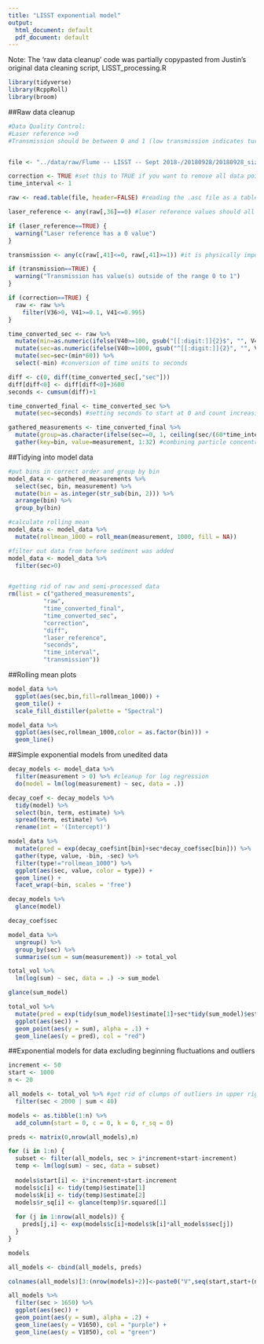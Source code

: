 ```yaml
---
title: "LISST exponential model"
output:
  html_document: default
  pdf_document: default
---
```


Note: The 'raw data cleanup' code was partially copypasted from Justin's original data cleaning script, LISST_processing.R

```r
library(tidyverse)
library(RcppRoll)
library(broom)
```

##Raw data cleanup
```r

#Data Quality Control:
#Laser reference >>0
#Transmission should be between 0 and 1 (low transmission indicates turbid water, high tranmission indicates clear water; should disregard these data)


file <- "../data/raw/Flume -- LISST -- Sept 2018-/20180928/20180928_size_distn.asc"

correction <- TRUE #set this to TRUE if you want to remove all data points that have a transmission outside of the optimal range of 0.1 to 0.995
time_interval <- 1

raw <- read.table(file, header=FALSE) #reading the .asc file as a table

laser_reference <- any(raw[,36]==0) #laser reference values should all be much greater than 0

if (laser_reference==TRUE) {
  warning("Laser reference has a 0 value")
}

transmission <- any(c(raw[,41]<=0, raw[,41]>=1)) #it is physically impossible to have a transmission not in the range 0 to 1

if (transmission==TRUE) {
  warning("Transmission has value(s) outside of the range 0 to 1")
}

if (correction==TRUE) {
  raw <- raw %>%
    filter(V36>0, V41>=0.1, V41<=0.995)
}

time_converted_sec <- raw %>%
  mutate(min=as.numeric(ifelse(V40>=100, gsub("[[:digit:]]{2}$", "", V40), 0))) %>%
  mutate(sec=as.numeric(ifelse(V40>=1000, gsub("^[[:digit:]]{2}", "", V40), ifelse(V40<1000 & V40>=100, gsub("^[[:digit:]]", "", V40), V40)))) %>%
  mutate(sec=sec+(min*60)) %>%
  select(-min) #conversion of time units to seconds

diff <- c(0, diff(time_converted_sec[,"sec"]))
diff[diff<0] <- diff[diff<0]+3600
seconds <- cumsum(diff)+1

time_converted_final <- time_converted_sec %>%
  mutate(sec=seconds) #setting seconds to start at 0 and count increasing (as opposed to cyclically)

gathered_measurements <- time_converted_final %>%
  mutate(group=as.character(ifelse(sec==0, 1, ceiling(sec/(60*time_interval))))) %>%
  gather(key=bin, value=measurement, 1:32) #combining particle concentration data into a single field
```

##Tidying into model data
```r
#put bins in correct order and group by bin
model_data <- gathered_measurements %>%
  select(sec, bin, measurement) %>%
  mutate(bin = as.integer(str_sub(bin, 2))) %>%
  arrange(bin) %>%
  group_by(bin)

#calculate rolling mean
model_data <- model_data %>%
  mutate(rollmean_1000 = roll_mean(measurement, 1000, fill = NA))

#filter out data from before sediment was added
model_data <- model_data %>%
  filter(sec>0)


#getting rid of raw and semi-processed data
rm(list = c("gathered_measurements",
          "raw",
          "time_converted_final",
          "time_converted_sec",
          "correction",
          "diff",
          "laser_reference",
          "seconds",
          "time_interval",
          "transmission"))

```

##Rolling mean plots
```r
model_data %>%
  ggplot(aes(sec,bin,fill=rollmean_1000)) +
  geom_tile() +
  scale_fill_distiller(palette = "Spectral")

model_data %>%
  ggplot(aes(sec,rollmean_1000,color = as.factor(bin))) +
  geom_line()
```

##Simple exponential models from unedited data
```r
decay_models <- model_data %>%
  filter(measurement > 0) %>% #cleanup for log regression
  do(model = lm(log(measurement) ~ sec, data = .))

decay_coef <- decay_models %>%
  tidy(model) %>%
  select(bin, term, estimate) %>%
  spread(term, estimate) %>%
  rename(int = '(Intercept)')

model_data %>%
  mutate(pred = exp(decay_coef$int[bin]+sec*decay_coef$sec[bin])) %>%
  gather(type, value, -bin, -sec) %>%
  filter(type!="rollmean_1000") %>%
  ggplot(aes(sec, value, color = type)) +
  geom_line() +
  facet_wrap(~bin, scales = 'free')

decay_models %>%
  glance(model)

decay_coef$sec
```

```r
model_data %>%
  ungroup() %>%
  group_by(sec) %>%
  summarise(sum = sum(measurement)) -> total_vol

total_vol %>%
  lm(log(sum) ~ sec, data = .) -> sum_model

glance(sum_model)

total_vol %>%
  mutate(pred = exp(tidy(sum_model)$estimate[1]+sec*tidy(sum_model)$estimate[2])) %>%
  ggplot(aes(sec)) +
  geom_point(aes(y = sum), alpha = .1) +
  geom_line(aes(y = pred), col = "red")
```

##Exponential models for data excluding beginning fluctuations and outliers
```r

increment <- 50
start <- 1000
n <- 20

all_models <- total_vol %>% #get rid of clumps of outliers in upper right
  filter(sec < 2000 | sum < 40)

models <- as.tibble(1:n) %>%
  add_column(start = 0, c = 0, k = 0, r_sq = 0)

preds <- matrix(0,nrow(all_models),n)

for (i in 1:n) {
  subset <- filter(all_models, sec > i*increment+start-increment)
  temp <- lm(log(sum) ~ sec, data = subset)
  
  models$start[i] <- i*increment+start-increment
  models$c[i] <- tidy(temp)$estimate[1]
  models$k[i] <- tidy(temp)$estimate[2]
  models$r_sq[i] <- glance(temp)$r.squared[1]
  
  for (j in 1:nrow(all_models)) {
    preds[j,i] <- exp(models$c[i]+models$k[i]*all_models$sec[j])
  }
}

models

all_models <- cbind(all_models, preds)

colnames(all_models)[3:(nrow(models)+2)]<-paste0("V",seq(start,start+(n-1)*increment,increment))

all_models %>%
  filter(sec > 1650) %>%
  ggplot(aes(sec)) +
  geom_point(aes(y = sum), alpha = .2) +
  geom_line(aes(y = V1650), col = "purple") +
  geom_line(aes(y = V1850), col = "green")

```

